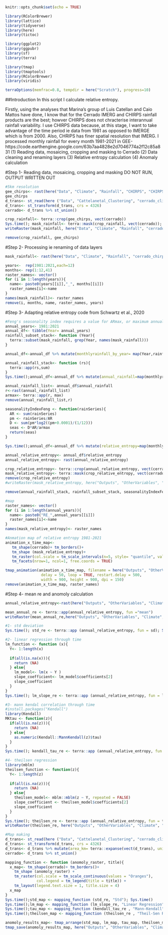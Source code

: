 ```r
knitr::opts_chunk$set(echo = TRUE)
```

```r
library(RColorBrewer)
library(lattice)
library(tidyverse)
library(here)
library(tictoc)

library(ggplot2)
library(ggpubr)
library(sf)
library(terra)

library(tmap)
library(tmaptools)
library(RColorBrewer)
library(viridis)

terraOptions(memfrac=0.8, tempdir = here("Scratch"), progress=10)
```
##Introduction
In this script I calculate relative entropy. 

Firstly, using the analyses that Marina's group of Luis Catellan and Caio Mattos
have done, I know that for the Cerrado IMERG and CHIRPS rainfall products
are the best; howver CHIRPS does not chracterise interannual rainfall variability.
I use CHIRPS data because, at this stage, I want to take advantage of the time period
ie data from 1981 as opposed to IMERGE which is from 2000. Also, CHRIPS has finer
spatial resolution that IMERG. I processed monthly rainfall for every month 1981-2021
in GEE-https://code.earthengine.google.com/63b7aa4828e2d7046774a2f12c85a831
(1) Reading data, mosaicing, cropping and masking to Cerrado
(2) Data cleaning and renaming layers
(3) Relative entropy calculation
(4) Anomaly calculation

#Step 1- Reading data, mosaicing, cropping and masking DO NOT RUN, OUTPUT WRITTEN OUT
```r
#5km resolution
gee_chirps<- rast(here("Data", "Climate", "Rainfall", "CHIRPS", "CHIRPS_monthlyrainfall.tif"))
gee_chirps
d_trans<- st_read(here ("Data", "Cattelanetal_Clustering", "cerrado_climate_zones.shp"))
d_trans<- st_transform(d_trans, crs = 4326)
cerrado<- d_trans %>% st_union()

crop_rainfall<- terra::crop(gee_chirps, vect(cerrado))
Sys.time(); mask_rainfall<- terra::mask(crop_rainfall, vect(cerrado)); Sys.time()#half hour
writeRaster(mask_rainfall, here("Data", "Climate", "Rainfall", "cerrado_chirps_rainfall_1981_2021.tif"))

remove(crop_rainfall, gee_chirps)
```

#Step 2- Processing ie renaming of data layers
```r
mask_rainfall<- rast(here("Data", "Climate", "Rainfall", "cerrado_chirps_rainfall_1981_2021.tif"))

years<-  rep(1981:2021,each=12) 
months<- rep(1:12,41)
raster_names<- vector()
for (i in 1:length(years)){
  name<- paste0(years[[i]],"_", months[[i]])
  raster_names[i]<-name
}
names(mask_rainfall)<- raster_names
remove(i, months, name, raster_names, years)
```

#Step 3- Adapting relative entropy code from Schwartz et al., 2020
```r
#Feng's seasonality index requires a value for ARmax, or maximum annual rainfall in the dataset. This should be the wettest site if analyzing sites across space, or the wettest year, if analyzing multiple years of the same site.
annual_years<- 1981:2021
annual_df<- tibble(Year= annual_years) 
rainfall_subset_stack<- function (Year){
  terra::subset(mask_rainfall, grep(Year, names(mask_rainfall)))
}

annual_df<-annual_df %>% mutate(monthlyrainfall_by_year= map(Year,rainfall_subset_stack))

annual_rainfall_stack<- function (rs){
  terra::app(rs,sum)
}
Sys.time();annual_df<-annual_df %>% mutate(annual_rainfall=map(monthlyrainfall_by_year, annual_rainfall_stack)); Sys.time() 

annual_rainfall_list<- annual_df$annual_rainfall
r<-rast(annual_rainfall_list)
armax<- terra::app(r, max)
remove(annual_rainfall_list,r)

seasonalityIndexFeng <- function(rainSeries){  
  AR <- sum(rainSeries)
  pm <- rainSeries/AR
  D <- sum(pm*log2((pm+0.0001)/(1/12)))
  seas <- D*AR/armax
  return(seas)
}

Sys.time();annual_df<-annual_df %>% mutate(relative_entropy=map(monthlyrainfall_by_year, seasonalityIndexFeng)); Sys.time() 

annual_relative_entropy<- annual_df$relative_entropy
annual_relative_entropy<- rast(annual_relative_entropy)

crop_relative_entropy<- terra::crop(annual_relative_entropy, vect(cerrado))
mask_relative_entropy<- terra::mask(crop_relative_entropy, vect(cerrado))
remove(crop_relative_entropy)
#writeRaster(mask_relative_entropy, here("Outputs", "OtherVariables", "Climate","annual_relative_entropy_1981_2021.tif"))

remove(annual_rainfall_stack, rainfall_subset_stack, seasonalityIndexFeng)

#map
raster_names<- vector()
for (i in 1:length(annual_years)){
  name<- paste0("RE_",annual_years[[i]])
  raster_names[i]<-name
}
names(mask_relative_entropy)<- raster_names

#Anmation map of relative entropy 1981-2021
animation_x_time_map<-
   tm_shape(cerrado)+ tm_borders()+
   tm_shape (mask_relative_entropy)+
   tm_raster(col.scale = tm_scale_intervals(n=5, style= "quantile", values = "Oranges")) +
   tm_facets(nrow=1, ncol=1, free.coords = TRUE) 

tmap_animation(animation_x_time_map, filename = here("Outputs", "OtherVariables", "Climate", "annual_relative_entropy_1981_2021.gif"),
                delay = 50, loop = TRUE, restart.delay = 500,
                width = 900, height = 900, dpi = 150)
remove(animation_x_time_map, raster_names)
```

#Step 4- mean re and anomoly calculation
```r
annual_relative_entropy<-rast(here("Outputs", "OtherVariables", "Climate","annual_relative_entropy_1981_2021.tif"))

mean_annual_re <- terra::app(annual_relative_entropy, fun ="mean")
writeRaster(mean_annual_re,here("Outputs", "OtherVariables", "Climate","mean_annual_relative_entropy_1981_2021.tif") )

#1- std deviation
Sys.time(); std_re <- terra::app (annual_relative_entropy, fun = sd); Sys.time()

#2- linear regression through time
lm_function <- function (x){
  Y<- 1:length(x)
  
  if(all(is.na(x))){
    return (NA)
  } else{
    lm_model<- lm(x ~ Y )
    slope_coefficient<- lm_model$coefficients[2]
    slope_coefficient
  }
}
Sys.time(); lm_slope_re <- terra::app (annual_relative_entropy, fun = lm_function); Sys.time()

#3- mann kendal correlation through time
#install.packages("Kendall")
library(Kendall)
MKtau <- function(z){
  if(all(is.na(z))){
    return (NA)
  } else{
    as.numeric(Kendall::MannKendall(z)$tau)
  }
} 
Sys.time(); kendall_tau_re <- terra::app (annual_relative_entropy, fun = MKtau); Sys.time()

#4- theilsen regression
library(mblm)
theilsen_function <- function(z){
  Y<- 1:length(z)
  
  if(all(is.na(z))){
    return (NA)
  } else{
    theilsen_model<- mblm::mblm(z ~ Y, repeated = FALSE)
    slope_coefficient <- theilsen_model$coefficients[2]
    slope_coefficient
  }
} 
Sys.time(); theilsen_re <- terra::app (annual_relative_entropy, fun = theilsen_function); Sys.time()
writeRaster(theilsen_re, here("Outputs", "OtherVariables", "Climate", "theilsen_re.tif"))

#Map making
d_trans<- st_read(here ("Data", "Cattelanetal_Clustering", "cerrado_climate_zones.shp"))
d_trans<- st_transform(d_trans, crs = 4326)
d_trans<- d_trans %>% mutate(area_km= terra::expanse(vect(d_trans), unit="km"))
cerrado<- d_trans %>% st_union()

mapping_function <- function (anomoly_raster, title){
  x_map<- tm_shape(cerrado)+ tm_borders()+
    tm_shape (anomoly_raster) + 
    tm_raster(col.scale = tm_scale_continuous(values = "Oranges"),
              col.legend = tm_legend(title = title)) + 
    tm_layout(legend.text.size = 1, title.size = 4)
  x_map
}
Sys.time();std_map <- mapping_function (std_re, "Std"); Sys.time()
Sys.time();lm_map <- mapping_function (lm_slope_re, "Linear Regression"); Sys.time()
Sys.time();tau_map <- mapping_function (kendall_tau_re , "Mann-Kendall"); Sys.time()
Sys.time();theilsen_map <- mapping_function (theilsen_re , "Theil-Sen Regression"); Sys.time()

anomoly_results_map<- tmap_arrange(std_map, lm_map, tau_map, theilsen_map, ncol = 4, nrow= 1) 
tmap_save(anomoly_results_map, here("Outputs", "OtherVariables", "Climate", "anomoly_re_methods_results.png"), height = 50, width = 50, units = "cm", dpi=700)
```

